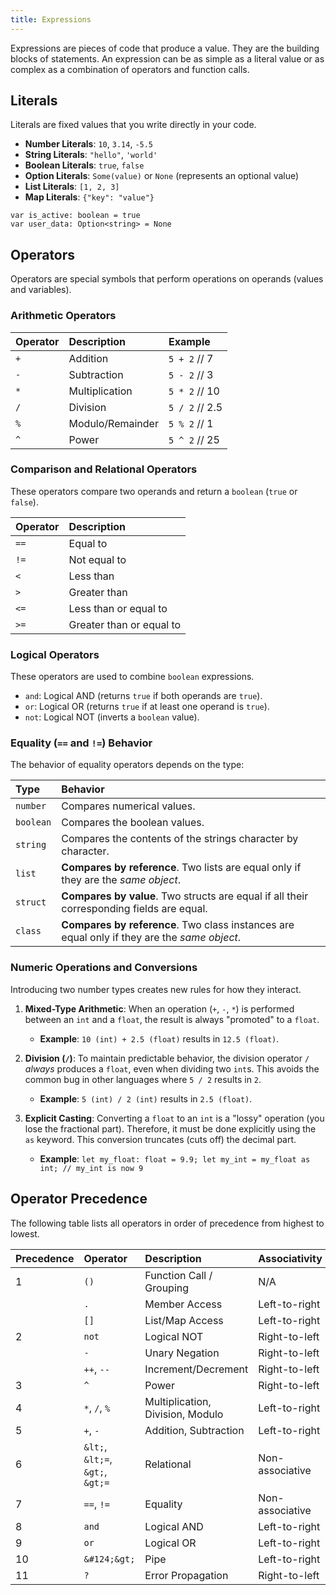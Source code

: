 ```yaml
---
title: Expressions
---
```


Expressions are pieces of code that produce a value. They are the building blocks of statements. An expression can be as simple as a literal value or as complex as a combination of operators and function calls.

## Literals

Literals are fixed values that you write directly in your code.

-   **Number Literals**: `10`, `3.14`, `-5.5`
-   **String Literals**: `"hello"`, `'world'`
-   **Boolean Literals**: `true`, `false`
-   **Option Literals**: `Some(value)` or `None` (represents an optional value)
-   **List Literals**: `[1, 2, 3]`
-   **Map Literals**: `{"key": "value"}`

```boba
var is_active: boolean = true
var user_data: Option<string> = None
```

## Operators

Operators are special symbols that perform operations on operands (values and variables).

### Arithmetic Operators

| Operator | Description      | Example              |
| :------- | :--------------- | :------------------- |
| `+`      | Addition         | `5 + 2`  // 7         |
| `-`      | Subtraction      | `5 - 2`  // 3         |
| `*`      | Multiplication   | `5 * 2`  // 10        |
| `/`      | Division         | `5 / 2`  // 2.5       |
| `%`      | Modulo/Remainder | `5 % 2`  // 1         |
| `^`      | Power            | `5 ^ 2`  // 25        |

### Comparison and Relational Operators

These operators compare two operands and return a `boolean` (`true` or `false`).

| Operator | Description               |
| :------- | :------------------------ |
| `==`     | Equal to                  |
| `!=`     | Not equal to              |
| `<`      | Less than                 |
| `>`      | Greater than              |
| `<=`     | Less than or equal to     |
| `>=`     | Greater than or equal to  |

### Logical Operators

These operators are used to combine `boolean` expressions.

-   `and`: Logical AND (returns `true` if both operands are `true`).
-   `or`: Logical OR (returns `true` if at least one operand is `true`).
-   `not`: Logical NOT (inverts a `boolean` value).

### Equality (`==` and `!=`) Behavior

The behavior of equality operators depends on the type:

| Type    | Behavior                                                                           |
| :------ | :--------------------------------------------------------------------------------- |
| `number`  | Compares numerical values.                                                         |
| `boolean` | Compares the boolean values.                                                       |
| `string`  | Compares the contents of the strings character by character.                       |
| `list`    | **Compares by reference**. Two lists are equal only if they are the *same object*. |
| `struct`  | **Compares by value**. Two structs are equal if all their corresponding fields are equal. |
| `class`   | **Compares by reference**. Two class instances are equal only if they are the *same object*. |

### Numeric Operations and Conversions

Introducing two number types creates new rules for how they interact.

1.  **Mixed-Type Arithmetic**: When an operation (`+`, `-`, `*`) is performed between an `int` and a `float`, the result is always "promoted" to a `float`.
    -   **Example**: `10 (int) + 2.5 (float)` results in `12.5 (float)`.

2.  **Division (`/`)**: To maintain predictable behavior, the division operator `/` _always_ produces a `float`, even when dividing two `int`s. This avoids the common bug in other languages where `5 / 2` results in `2`.
    -   **Example**: `5 (int) / 2 (int)` results in `2.5 (float)`.

3.  **Explicit Casting**: Converting a `float` to an `int` is a "lossy" operation (you lose the fractional part). Therefore, it must be done explicitly using the `as` keyword. This conversion truncates (cuts off) the decimal part.
    -   **Example**: `let my_float: float = 9.9; let my_int = my_float as int; // my_int is now 9`

## Operator Precedence

The following table lists all operators in order of precedence from highest to lowest.

| Precedence | Operator                               | Description                      | Associativity   |
| :--------- | :------------------------------------- | :------------------------------- | :-------------- |
| 1          | `()`                                   | Function Call / Grouping         | N/A             |
|            | `.`                                    | Member Access                    | Left-to-right   |
|            | `[]`                                   | List/Map Access                  | Left-to-right   |
| 2          | `not`                                  | Logical NOT                      | Right-to-left   |
|            | `-`                                    | Unary Negation                   | Right-to-left   |
|            | `++`, `--`                             | Increment/Decrement              | Right-to-left   |
| 3          | `^`                                    | Power                            | Right-to-left   |
| 4          | `*`, `/`, `%`                          | Multiplication, Division, Modulo | Left-to-right   |
| 5          | `+`, `-`                               | Addition, Subtraction            | Left-to-right   |
| 6          | `&lt;`, `&lt;=`, `&gt;`, `&gt;=`        | Relational                       | Non-associative |
| 7          | `==`, `!=`                             | Equality                         | Non-associative |
| 8          | `and`                                  | Logical AND                      | Left-to-right   |
| 9          | `or`                                   | Logical OR                       | Left-to-right   |
| 10         | `&#124;&gt;`                           | Pipe                             | Left-to-right   |
| 11         | `?`                                    | Error Propagation                | Right-to-left   |